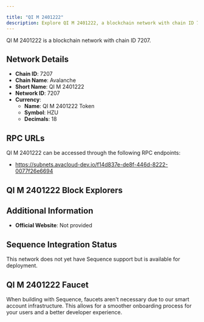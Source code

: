 ```yaml
---

title: "QI M 2401222"
description: Explore QI M 2401222, a blockchain network with chain ID 7207. Learn about its native currency, QI M 2401222 Token, and how to interact with the network.
---
```




QI M 2401222 is a blockchain network with chain ID 7207.

## Network Details

- **Chain ID**: 7207
- **Chain Name**: Avalanche
- **Short Name**: QI M 2401222
- **Network ID**: 7207
- **Currency**: 
  - **Name**: QI M 2401222 Token
  - **Symbol**: HZU
  - **Decimals**: 18

## RPC URLs

QI M 2401222 can be accessed through the following RPC endpoints:

- https://subnets.avacloud-dev.io/f14d837e-de8f-446d-8222-0077f26e6694

## QI M 2401222 Block Explorers



## Additional Information

- **Official Website**: Not provided

## Sequence Integration Status

This network does not yet have Sequence support but is available for deployment.

## QI M 2401222 Faucet

When building with Sequence, faucets aren't necessary due to our smart account infrastructure. This allows for a smoother onboarding process for your users and a better developer experience.
